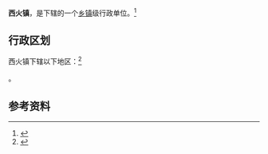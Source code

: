 {{中国乡级行政区|14/04/21/103/000}}

'''西火镇'''，是{{PRC admin/fullname|14/04/21/103/000|3}}下辖的一个[[乡镇|乡镇]]级行政单位。<ref>{{PRC admin/ref sgc|{{PRC admin/parent|14/04/21/103/000}}}}</ref>

== 行政区划 ==

西火镇下辖以下地区：<ref>{{PRC admin/ref sgc|14/04/21/103/000}}</ref>

{{PRC admin/children|14/04/21/103/000}}。

== 参考资料 ==

{{reflist}}

{{行政区划小作品}}
{{PRC admin/navcat|14/04/21/103/000}}